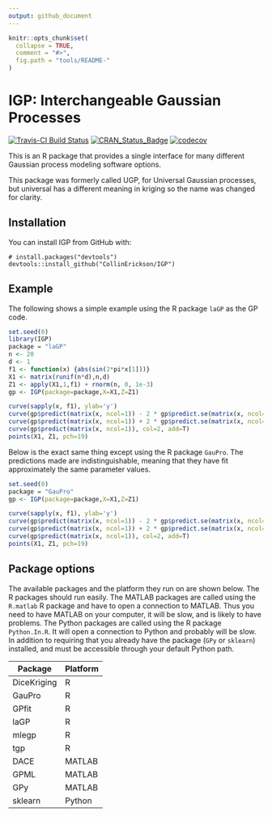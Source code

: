 ```yaml
---
output: github_document
---
```


<!-- README.md is generated from README.Rmd. Please edit that file -->

```r
knitr::opts_chunk$set(
  collapse = TRUE,
  comment = "#>",
  fig.path = "tools/README-"
)
```

# IGP: Interchangeable Gaussian Processes

[![Travis-CI Build Status](https://travis-ci.org/CollinErickson/IGP.svg?branch=master)](https://travis-ci.org/CollinErickson/IGP)
[![CRAN_Status_Badge](https://www.r-pkg.org/badges/version/IGP)](https://cran.r-project.org/package=IGP)
[![codecov](https://codecov.io/gh/CollinErickson/IGP/branch/master/graph/badge.svg)](https://codecov.io/gh/CollinErickson/IGP)


This is an R package that provides a single interface for many different Gaussian process modeling software options.

This package was formerly called UGP, for Universal Gaussian processes, 
but universal has a different meaning in kriging so the name was 
changed for clarity.

## Installation

You can install IGP from GitHub with:

```
# install.packages("devtools")
devtools::install_github("CollinErickson/IGP")
```

## Example

The following shows a simple example using the R package `laGP` as the GP code.

```r
set.seed(0)
library(IGP)
package = "laGP"
n <- 20
d <- 1
f1 <- function(x) {abs(sin(2*pi*x[1]))}
X1 <- matrix(runif(n*d),n,d)
Z1 <- apply(X1,1,f1) + rnorm(n, 0, 1e-3)
gp <- IGP(package=package,X=X1,Z=Z1)

curve(sapply(x, f1), ylab='y')
curve(gp$predict(matrix(x, ncol=1)) - 2 * gp$predict.se(matrix(x, ncol=1)), col=3, add=T)
curve(gp$predict(matrix(x, ncol=1)) + 2 * gp$predict.se(matrix(x, ncol=1)), col=3, add=T)
curve(gp$predict(matrix(x, ncol=1)), col=2, add=T)
points(X1, Z1, pch=19)
```

Below is the exact same thing except using the R package `GauPro`.
The predictions made are indistinguishable, meaning that they have
fit approximately the same parameter values.

```r
set.seed(0)
package = "GauPro"
gp <- IGP(package=package,X=X1,Z=Z1)

curve(sapply(x, f1), ylab='y')
curve(gp$predict(matrix(x, ncol=1)) - 2 * gp$predict.se(matrix(x, ncol=1)), col=3, add=T)
curve(gp$predict(matrix(x, ncol=1)) + 2 * gp$predict.se(matrix(x, ncol=1)), col=3, add=T)
curve(gp$predict(matrix(x, ncol=1)), col=2, add=T)
points(X1, Z1, pch=19)
```


## Package options

The available packages and the platform they run on are shown below.
The R packages should run easily.
The MATLAB packages are called using the `R.matlab` R package and have to
open a connection to MATLAB. Thus you need to have MATLAB on your computer,
it will be slow, and is likely to have problems.
The Python packages are called using the R package `Python.In.R`.
It will open a connection to Python and probably will be slow.
In addition to requiring that you already have the package (`GPy` or `sklearn`)
installed, and must be accessible through your default Python path.

Package | Platform
----- | ------
DiceKriging | R
GauPro | R
GPfit | R
laGP | R
mlegp | R
tgp | R
DACE | MATLAB
GPML | MATLAB
GPy | MATLAB
sklearn | Python
